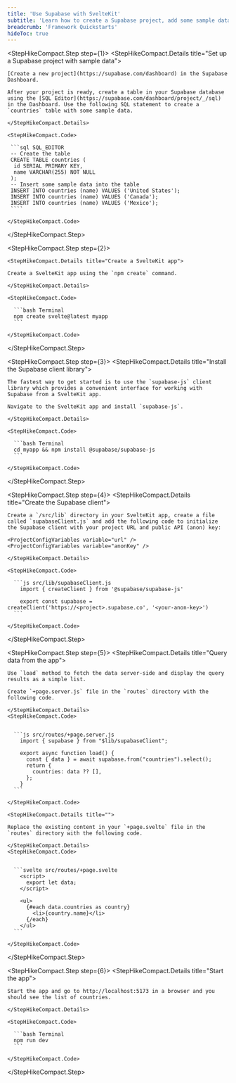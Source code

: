 ```yaml
---
title: 'Use Supabase with SvelteKit'
subtitle: 'Learn how to create a Supabase project, add some sample data to your database, and query the data from a SvelteKit app.'
breadcrumb: 'Framework Quickstarts'
hideToc: true
---
```


<StepHikeCompact>

  <StepHikeCompact.Step step={1}>
    <StepHikeCompact.Details title="Set up a Supabase project with sample data">

    [Create a new project](https://supabase.com/dashboard) in the Supabase Dashboard.

    After your project is ready, create a table in your Supabase database using the [SQL Editor](https://supabase.com/dashboard/project/_/sql) in the Dashboard. Use the following SQL statement to create a `countries` table with some sample data.

    </StepHikeCompact.Details>

    <StepHikeCompact.Code>

     ```sql SQL_EDITOR
     -- Create the table
     CREATE TABLE countries (
      id SERIAL PRIMARY KEY,
      name VARCHAR(255) NOT NULL
     );
     -- Insert some sample data into the table
     INSERT INTO countries (name) VALUES ('United States');
     INSERT INTO countries (name) VALUES ('Canada');
     INSERT INTO countries (name) VALUES ('Mexico');
     ````

    </StepHikeCompact.Code>

  </StepHikeCompact.Step>

  <StepHikeCompact.Step step={2}>

    <StepHikeCompact.Details title="Create a SvelteKit app">

    Create a SvelteKit app using the `npm create` command.

    </StepHikeCompact.Details>

    <StepHikeCompact.Code>

      ```bash Terminal
      npm create svelte@latest myapp
      ```

    </StepHikeCompact.Code>

  </StepHikeCompact.Step>

  <StepHikeCompact.Step step={3}>
    <StepHikeCompact.Details title="Install the Supabase client library">

    The fastest way to get started is to use the `supabase-js` client library which provides a convenient interface for working with Supabase from a SvelteKit app.

    Navigate to the SvelteKit app and install `supabase-js`.

    </StepHikeCompact.Details>

    <StepHikeCompact.Code>

      ```bash Terminal
      cd myapp && npm install @supabase/supabase-js
      ```

    </StepHikeCompact.Code>

  </StepHikeCompact.Step>

  <StepHikeCompact.Step step={4}>
    <StepHikeCompact.Details title="Create the Supabase client">

    Create a `/src/lib` directory in your SvelteKit app, create a file called `supabaseClient.js` and add the following code to initialize the Supabase client with your project URL and public API (anon) key:

    <ProjectConfigVariables variable="url" />
    <ProjectConfigVariables variable="anonKey" />

    </StepHikeCompact.Details>

    <StepHikeCompact.Code>

      ```js src/lib/supabaseClient.js
        import { createClient } from '@supabase/supabase-js'

        export const supabase = createClient('https://<project>.supabase.co', '<your-anon-key>')
      ```

    </StepHikeCompact.Code>

  </StepHikeCompact.Step>

  <StepHikeCompact.Step step={5}>
    <StepHikeCompact.Details title="Query data from the app">

    Use `load` method to fetch the data server-side and display the query results as a simple list.

    Create `+page.server.js` file in the `routes` directory with the following code.

    </StepHikeCompact.Details>
    <StepHikeCompact.Code>


      ```js src/routes/+page.server.js
        import { supabase } from "$lib/supabaseClient";

        export async function load() {
          const { data } = await supabase.from("countries").select();
          return {
            countries: data ?? [],
          };
        }
      ```

    </StepHikeCompact.Code>

    <StepHikeCompact.Details title="">

    Replace the existing content in your `+page.svelte` file in the `routes` directory with the following code.

    </StepHikeCompact.Details>
    <StepHikeCompact.Code>


      ```svelte src/routes/+page.svelte
        <script>
          export let data;
        </script>

        <ul>
          {#each data.countries as country}
            <li>{country.name}</li>
          {/each}
        </ul>
      ```

    </StepHikeCompact.Code>

  </StepHikeCompact.Step>

  <StepHikeCompact.Step step={6}>
    <StepHikeCompact.Details title="Start the app">

    Start the app and go to http://localhost:5173 in a browser and you should see the list of countries.

    </StepHikeCompact.Details>

    <StepHikeCompact.Code>

      ```bash Terminal
      npm run dev
      ```

    </StepHikeCompact.Code>

  </StepHikeCompact.Step>
</StepHikeCompact>
